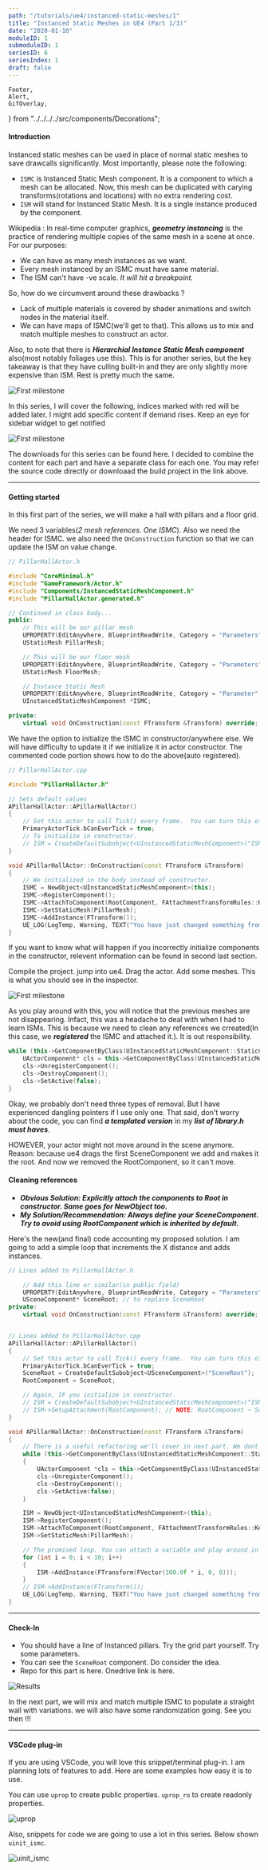 ```yaml
---
path: "/tutorials/ue4/instanced-static-meshes/1"
title: "Instanced Static Meshes in UE4 (Part 1/3)"
date: "2020-01-10"
moduleID: 1
submoduleID: 1
seriesID: 6
seriesIndex: 1
draft: false
---
```


	Footer,
	Alert,
	GifOverlay,
} from "../../../../src/components/Decorations";

#### Introduction

Instanced static meshes can be used in place of normal static meshes to save drawcalls significantly. Most importantly, please note the following:

- `ISMC` is Instanced Static Mesh component. It is a component to which a mesh can be allocated. 
	Now, this mesh can be duplicated with carying transforms(rotations and locations) with no extra rendering cost.
- `ISM` will stand for Instanced Static Mesh. It is a single instance produced by the component.

Wikipedia : In real-time computer graphics, **_geometry instancing_** is the practice of rendering multiple copies of the same mesh in a scene at once. For our purposes:

- We can have as many mesh instances as we want.
- Every mesh instanced by an ISMC must have same material.
- The ISM can't have -ve scale. _It will hit a breakpoint._

So, how do we circumvent around these drawbacks ?

- Lack of multiple materials is covered by shader animations and switch nodes in the material itself.
- We can have maps of ISMC(we'll get to that). This allows us to mix and match multiple meshes to construct an actor.

Also, to note that there is **_Hierarchial Instance Static Mesh component_** also(most notably foliages use this).
This is for another series, but the key takeaway is that they have culling built-in and they are only slightly more expensive than ISM.
Rest is pretty much the same.

![First milestone](../../../images/instanced-static-meshes/WhereAndWhereNotToUse.png)

In this series, I will cover the following, indices marked with red will be added later.
I might add specific content if demand rises.
Keep an eye for sidebar widget to get notified

![First milestone](../../../images/instanced-static-meshes/ContentGraph01.png)

The downloads for this series can be found here. 
I decided to combine the content for each part and have a separate class for each one.
You may refer the source code directly or downloaad the build project in the link above.

---

#### Getting started
In this first part of the series, we will make a hall with pillars and a floor grid.

We need 3 variables(_2 mesh references. One ISMC_). Also we need the header for ISMC.
we also need the `OnConstruction` function so that we can update the ISM on value change.

```cpp
// PillarHallActor.h

#include "CoreMinimal.h"
#include "GameFramework/Actor.h"
#include "Components/InstancedStaticMeshComponent.h"
#include "PillarHallActor.generated.h"

// Continued in class body...
public:
	// This will be our pillar mesh
	UPROPERTY(EditAnywhere, BlueprintReadWrite, Category = "Parameters")
	UStaticMesh PillarMesh;

	// This will be our floor mesh
	UPROPERTY(EditAnywhere, BlueprintReadWrite, Category = "Parameters")
	UStaticMesh FloorMesh;

	// Instance Static Mesh
	UPROPERTY(EditAnywhere, BlueprintReadWrite, Category = "Parameter")
	UInstancedStaticMeshComponent *ISMC;

private:
    virtual void OnConstruction(const FTransform &Transform) override;
```

We have the option to initialize the ISMC in constructor/anywhere else.
We will have difficulty to update it if we initialize it in actor constructor.
The commented code portion shows how to do the above(auto registered).

```cpp
// PillarHallActor.cpp

#include "PillarHallActor.h"

// Sets default values
APillarHallActor::APillarHallActor()
{
	// Set this actor to call Tick() every frame.  You can turn this off to improve performance if you don't need it.
	PrimaryActorTick.bCanEverTick = true;
	// To initialize in constructor.
    // ISM = CreateDefaultSubobject<UInstancedStaticMeshComponent>("ISM");
}

void APillarHallActor::OnConstruction(const FTransform &Transform)
{
    // We initialized in the body instead of constructor.
	ISMC = NewObject<UInstancedStaticMeshComponent>(this);
	ISMC->RegisterComponent();
	ISMC->AttachToComponent(RootComponent, FAttachmentTransformRules::KeepRelativeTransform);
	ISMC->SetStaticMesh(PillarMesh);
	ISMC->AddInstance(FTransform());
	UE_LOG(LogTemp, Warning, TEXT("You have just changed something from inspector.")); // Print something to yourself.
}
```

If you want to know what will happen if you incorrectly initialize components in the constructor, relevent information can be found in second last section.

Compile the project. jump into ue4. Drag the actor. Add some meshes. This is what you should see in the inspector.

![First milestone](../../../images/instanced-static-meshes/First_Milestone.png)

As you play around with this, you will notice that the previous meshes are not disappearing. Infact, this was a headache to deal with when I had to learn ISMs.
This is because we need to clean any references we crreated(In this case, we **_registered_** the ISMC and attached it.). It is out responsibility.

```cpp
while (this->GetComponentByClass(UInstancedStaticMeshComponent::StaticClass()) != NULL) {
	UActorComponent* cls = this->GetComponentByClass(UInstancedStaticMeshComponent::StaticClass());
	cls->UnregisterComponent();
	cls->DestroyComponent();
	cls->SetActive(false);
}
```

Okay, we probably don't need three types of removal. But I have experienced dangling pointers if I use only one.
That said, don't worry about the code, you can find **_a templated version_** in my **_list of library.h must haves_**.

HOWEVER, your actor might not move around in the scene anymore.
Reason: because ue4 drags the first SceneComponent we add and makes it the root. And now we removed the RootComponent, so it can't move.

#### Cleaning references

- **_Obvious Solution: Explicitly attach the components to Root in constructor. Same goes for NewObject too._**
- **_My Solution/Recommendation: Always define your SceneComponent. Try to avoid using RootComponent which is inherited by default._**

Here's the new(and final) code accounting my proposed solution. I am going to add a simple loop that increments the X distance and adds instances.

```cpp
// Lines added to PillarHallActor.h

    // Add this line or similar(in public field)
    UPROPERTY(EditAnywhere, BlueprintReadWrite, Category = "Parameters")
    USceneComponent* SceneRoot; // to replace SceneRoot
private:
    virtual void OnConstruction(const FTransform &Transform) override;


// Lines added to PillarHallActor.cpp
APillarHallActor::APillarHallActor()
{
	// Set this actor to call Tick() every frame.  You can turn this off to improve performance if you don't need it.
	PrimaryActorTick.bCanEverTick = true;
	SceneRoot = CreateDefaultSubobject<USceneComponent>("SceneRoot");
	RootComponent = SceneRoot;

    // Again, IF you initialize in constructor.
    // ISM = CreateDefaultSubobject<UInstancedStaticMeshComponent>("ISM");
	// ISM->SetupAttachment(RootComponent); // NOTE: RootComponent ~ SceneRoot
}

void APillarHallActor::OnConstruction(const FTransform &Transform)
{
    // There is a useful refactoring we'll cover in next part. We dont need all this repetition...
	while (this->GetComponentByClass(UInstancedStaticMeshComponent::StaticClass()) != NULL)
	{
		UActorComponent *cls = this->GetComponentByClass(UInstancedStaticMeshComponent::StaticClass());
		cls->UnregisterComponent();
		cls->DestroyComponent();
		cls->SetActive(false);
	}

	ISM = NewObject<UInstancedStaticMeshComponent>(this);
	ISM->RegisterComponent();
	ISM->AttachToComponent(RootComponent, FAttachmentTransformRules::KeepRelativeTransform);
	ISM->SetStaticMesh(PillarMesh);

    // The promised loop. You can attach a variable and play around in the inspector.
	for (int i = 0; i < 10; i++)
	{
		ISM->AddInstance(FTransform(FVector(100.0f * i, 0, 0)));
	}
	// ISM->AddInstance(FTransform());
	UE_LOG(LogTemp, Warning, TEXT("You have just changed something from inspector."));
}

```

---

#### Check-In

- You should have a line of Instanced pillars. Try the grid part yourself. Try some parameters.
- You can see the `SceneRoot` component. Do consider the idea.
- Repo for this part is here. Onedrive link is here.

![Results](../../../images/instanced-static-meshes/Segment1_Results.png)

In the next part, we will mix and match multiple ISMC to populate a straight wall with variations.
we will also have some randomization going. See you then !!!

---

#### VSCode plug-in

If you are using VSCode, you will love this snippet/terminal plug-in. I am planning lots of features to add.
Here are some examples how easy it is to use.

You can use `uprop` to create public properties. `uprop_ro` to create readonly properties.

![uprop](../../../images/instanced-static-meshes/Promo01.gif)

Also, snippets for code we are going to use a lot in this series. Below shown `uinit_ismc`.

![uinit_ismc](../../../images/instanced-static-meshes/Promo02.gif)